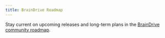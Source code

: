 ```yaml
---
title: BrainDrive Roadmap
---
```


Stay current on upcoming releases and long-term plans in the
[BrainDrive community roadmap](https://community.braindrive.ai/t/braindrive-development-progress-updates/92).
